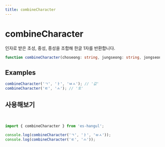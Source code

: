 ```yaml
---
title: combineCharacter
---
```



# combineCharacter

인자로 받은 초성, 중성, 종성을 조합해 한글 1자를 반환합니다.

```typescript
function combineCharacter(choseong: string, jungseong: string, jongseong?: string): string;
```

## Examples

```typescript
combineCharacter('ㄱ', 'ㅏ', 'ㅂㅅ'); // '값'
combineCharacter('ㅌ', 'ㅗ'); // '토'
```

## 사용해보기

<br />

<Sandpack>

```ts index.ts
import { combineCharacter } from 'es-hangul';

console.log(combineCharacter('ㄱ', 'ㅏ', 'ㅂㅅ'));
console.log(combineCharacter('ㅌ', 'ㅗ'));
```

</Sandpack>
